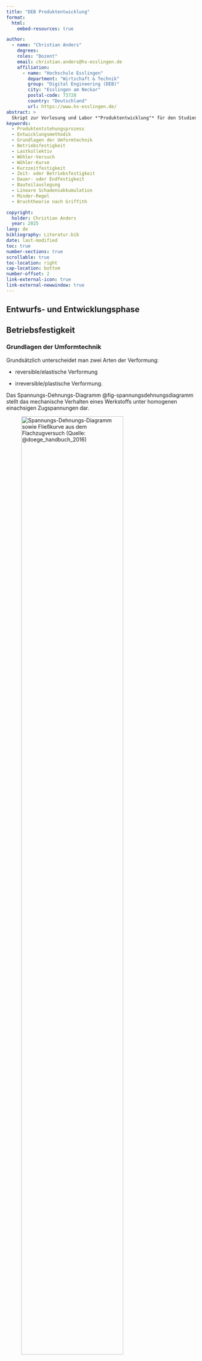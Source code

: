 ```yaml
---
title: "DEB Produktentwicklung"
format:
  html:
    embed-resources: true

author:
  - name: "Christian Anders"
    degrees: 
    roles: "Dozent"
    email: christian.anders@hs-esslingen.de
    affiliation: 
      - name: "Hochschule Esslingen"
        department: "Wirtschaft & Technik"
        group: "Digital Engineering (DEB)"
        city: "Esslingen am Neckar"
        postal-code: 73728
        country: "Deutschland"
        url: https://www.hs-esslingen.de/
abstract: > 
  Skript zur Vorlesung und Labor *"Produktentwicklung"* für den Studiengang Digital Engineering DEB
keywords:
  - Produktentstehungsprozess
  - Entwicklungsmethodik
  - Grundlagen der Umformtechnik
  - Betriebsfestigkeit
  - Lastkollektiv
  - Wöhler-Versuch
  - Wöhler-Kurve
  - Kurzzeitfestigkeit
  - Zeit- oder Betriebsfestigkeit
  - Dauer- oder Endfestigkeit
  - Bauteilauslegung
  - Lineare Schadensakkumulation
  - Minder-Regel
  - Bruchtheorie nach Griffith

copyright: 
  holder: Christian Anders
  year: 2025
lang: de
bibliography: Literatur.bib
date: last-modified
toc: true
number-sections: true
scrollable: true
toc-location: right
cap-location: bottom
number-offset: 2
link-external-icon: true
link-external-newwindow: true
---
```



<!-- -------------------------------------------------------------------------

                        Betriebsfestigkeit

-------------------------------------------------------------------------- -->

::: {.content-visible unless-meta="headlines.off"}
# Entwurfs- und Entwicklungsphase
:::

## Betriebsfestigkeit {#sec-betriebsfestigkeit}

### Grundlagen der Umformtechnik

Grundsätzlich unterscheidet man zwei Arten der Verformung:

+ reversible/elastische Verformung

+ irreversible/plastische Verformung.

Das Spannungs-Dehnungs-Diagramm @fig-spannungsdehnungsdiagramm stellt das mechanische Verhalten eines Werkstoffs unter homogenen einachsigen Zugspannungen dar.

![Spannungs-Dehnungs-Diagramm sowie Fließkurve aus dem Flachzugversuch (Quelle: @doege_handbuch_2016)](images/978-3-662-43891-6_2_Fig1_HTML.webp){width=80% #fig-spannungsdehnungsdiagramm}

Das Spannungs-Dehnungs-Diagramm ist durch die folgenden charakteristischen Bereiche und Kennwerte gekennzeichnet:

+ Die [Hookesche Gerade](https://de.wikipedia.org/wiki/Hookesches_Gesetz) gibt den Spannungsbereich an, den ein Werkstoff ertragen kann, ohne sich plastisch zu verformen. In diesem Bereich erfolgt lediglich eine elastische Dehnung des Werkstoffs.

+ Das Ende der Hookeschen Geraden wird als [Streckgrenze](https://de.wikipedia.org/wiki/Streckgrenze) $R_e$ bezeichnet. Die meisten reinen Metalle z. B. Al, Cu weisen jedoch keine ausgeprägte Streckgrenze auf, so dass hier die 0,2 % plastische Dehngrenze $R_{p0,2}$ definiert wird (die elastische Dehnung $Δε^{el}$ ergibt sich hierbei aus der Gesamtdehnung bei $R_{p0,2}$ abzüglich 0,2 % plastischer Dehnung: $Δε^{el} = ε_{Rp0,2}$ − 0,2 %.).

+ Die Beanspruchung der Bauteile darf im Bereich der Elastizitätsrechnung die Streck-/Dehngrenze, um einen Sicherheitsfaktor reduziert, nicht überschreiten.

+ Bis zum Erreichen der Zugfestigkeit $R_m$ (Höchstwert der Prüfkraft), wird die Probe über die gesamte Länge ohne Einschnürung zusätzlich plastisch verformt. Dieser Bereich erstreckt sich bis zur Gleichmaßdehnung $ε_{gl}$. Danach beginnt die Probe, sich an einer Stelle einzuschnüren.

+ Die weitere plastische Dehnung bis zum Bruch vollzieht sich dann nur noch im Bereich der Einschnürstelle. Hier wird von der Bruchdehnung A gesprochen.


Man kann verschiedene Arten der Festigkeit (Kennwerte unterschiedlicher Prüfverfahren) unterscheiden. Es wird unterschieden in:

1. **Standfestigkeit (statisch)**:

+ 1.1. Es liegt eine rein statische Beanspruchung vor: Die **Standfestigkeit** eines Werkstoffs wird im **Zugversuch** ermittelt.

+ 1.2 Zeit- und temperaturabhängiges statisches Verformungsverhalten: Die **Zeitstandfestigkeit** eines Werkstoffs wird im **Zeitstandversuch** (Kriechkurve) ermittelt.

2. **Schwingfestigkeit (dynamisch)**:

+ 2.1 [Dauerfestigkeit](https://de.wikipedia.org/wiki/Schwingfestigkeit#Dauerfestigkeit) eines Werkstoffs bei Anliegen einer sich zeitlich ändernden Beanspruchung: Die **Schwingfestigkeit** eines Werkstoffs wird im **Dauerschwingversuch** ermittelt.

Bei dem Themenkomplex der Betriebsfestigkeit handelt es sich um eine detaillierte Betrachtung der Schwingfestigkeit von Werkstoffen und Bauteilen.

<!--
a.
Zugversuch

(F ≠ konst.; v = konst.)

Die Probe wird mit konstanter Geschwindigkeit vBelastung bis zum Bruch gedehnt.

Kennwerte zur Beschreibung der Festigkeit sind:

Zugfestigkeit (Rm) und

Dehn-/Streckgrenze (Rp0,2/Re).

Dauerstandfestigkeit:
Größte ruhende Nennspannung, die eine Probe „unendlich“ lange bei konstanter Last ohne Bruch ertragen kann.

Zeitstandfestigkeit:
Nennspannung, die nach Ablauf einer bestimmten Zeit den Bruch hervorruft.

c.
Dauerschwingversuch

Die Prüfung erfolgt durch eine sich zeitlich ändernde/schwingende Beanspruchung bei:

konstanter Spannungsamplitude oder

zeitlich veränderlicher Belastung (Lastkollektive).
-->

<!--
Zur Beurteilung der Dauerfestigkeit werden Wöhler-Kurven herangezogen. Es werden die drei in @fig-woehlerdreibereiche dargestellten Beanspruchungsbereiche unterschieden:

![Beanspruchungsbereiche im Wöhler-Diagramm (Lastspielzahl N logarithmisch aufgetragen, Spannungsamplitude linear) (Quelle: @doege_handbuch_2016)](images/978-3-662-43891-6_2_Fig12_HTML.webp){width=64% #fig-woehlerdreibereiche}

+ Bereich a: Überbeanspruchung mit Schädigung des Werkstoffs,

+ Bereich b: Beanspruchung oberhalb der Dauerschwingfestigkeit ohne Werkstoffschädigung,

+ Bereich c: Beanspruchung unterhalb der Dauerschwingfestigkeit.

-->

<!--
Wechsel-/Zeitfestigkeit: Spannung, bei der ein Werkstück nach einer großen Zahl von Be- und Entlastungen bricht.

+ Dauerfestigkeit
Spannung, unterhalb der ein Werkstoff eine unendliche Zahl von Lastspielen aufnehmen kann, ohne zu brechen (bei Stahl wird bis 106 Lastspiele geprüft).

Da eine ausreichend große Anzahl von Dauerschwingversuchen bei verschiedenen Spannungsamplituden und konstanter Mittelspannung bis zum Probenversagen durchgeführt werden muss, ist eine experimentelle Bestimmung der Schwingfestigkeit/Wöhlerkurve sehr aufwändig.

Aus einfach zu ermittelnden Werkstoffkenngrößen lässt sich auf die Dauerfestigkeit schließen. Die Schwingfestigkeit eines Stahls kann dementsprechend aus seiner Zugfestigkeit und Brucheinschnürung abgeschätzt warden [Jus81].

((2.20))
Z :
Brucheinschnürung

R m :
Zugfestigkeit [MPa]

b :
Lastspielexponent

Mit b = 0,08 und Z = 0,6 ergibt sich näherungsweise für die Dauerfestigkeit

((2.21))
Im Allgemeinen gilt:

Bei gleicher Zugfestigkeit aber einer höheren Brucheinschnürung besitzt ein Werkstoff eine bessere Schwingfestigkeit.
-->

::: {.callout-tip}
## Weiterführende Sharable-Links (Springer-Verlag)
+ @doege_handbuch_2016: [Grundlagen der Umformtechnik](https://rdcu.be/dJcdT)
:::

![Eisenbahnunfall von Eschede, 1998. Nach dem Unfall führte das mit der Katastrophenanalyse beauftragte [Fraunhofer-Institut für Betriebsfestigkeit und Systemzuverlässigkeit](https://www.lbf.fraunhofer.de/) (Darmstadt) einen Belastungstest durch, der die Verschleißzeit der Radsätze abschätzte. Wie sich später im Rahmen dieser Untersuchung herausstellte, wurde bei der statischen Berechnung der Radsätze nicht genügend auf dynamisch auftretende, wiederkehrende Kräfte geachtet, so dass die Räder und die maximal zulässige Abnutzung nicht mit ausreichendem Sicherheitsaufschlag dimensioniert waren. (Quelle: [Wikipedia](https://de.wikipedia.org/wiki/Eisenbahnunfall_von_Eschede))](images/enschede1998.png){width=80% #fig-enschede1998}


::: {.callout-tip}
## Definition: *"Betriebsfestigkeit"*
Die [Betriebsfestigkeit](https://de.wikipedia.org/wiki/Schwingfestigkeit#Betriebsfestigkeit) eines Werkstoffs oder Produkts bezieht sich auf seine Fähigkeit, den wiederholten Belastungen im Betrieb standzuhalten, ohne ein Ermüdungsversagen zu erleiden. Sie hängt von verschiedenen Faktoren ab, wie dem verwendeten Werkstoff, der Bauteilgeometrie, der Oberflächenbeschaffenheit, der Betriebsumgebung und anderen Einflussgrößen. Die Betriebsfestigkeit wird oft als eine bestimmte Anzahl von Zyklen bis zum Bruch definiert, die das Bauteil bei einer bestimmten Belastung überleben sollte.
:::

Neben der [Betriebsfestigkeit](https://de.wikipedia.org/wiki/Schwingfestigkeit#Betriebsfestigkeit) stehen die Begriffe der [Dauerfestigkeit](https://de.wikipedia.org/wiki/Schwingfestigkeit#Dauerfestigkeit) oder dem synonym gebrauchten Begriff der Endfestigkeit. [Dauerfestigkeit](https://de.wikipedia.org/wiki/Schwingfestigkeit#Dauerfestigkeit) beschreibt die Fähigkeit, wiederholten (meist sehr kleinen) Belastungen **unendlich lange** standzuhalten (siehe → Wöhler-Kurve @fig-woehlerlinie). Manchen Werkstoffen (z.B. Stahl) wird Dauerfestigkeit zugestanden, anderen Werkstoffen (insbesondere das bei einer Vielzahl von Produkten eingesetzte Aluminium) gelten hingegen als **nicht dauerfest**.

<!--
::: {.callout-important}
## Aluminium ist NICHT Dauerfest!
Aluminium verfügt **NICHT** über die Eigenschaft der Dauerfestigkeit! 
:::
-->

Die Begriff der Betriebsfestigkeit ist unmittelbar mit dem Begriff des Lastkollektivs und der Wöhler-Kurve verbunden. Lastkollektiv und Wöhler-Kurven spielen dabei die wesentliche Rolle bei der Bewertung der Lebensdauer von Bauteilen unter zyklischer Belastung.

<!-- -------------------------------------------------------------------------

                       LASTKOLLEKTIV

-------------------------------------------------------------------------- -->

#### Lastkollektiv {#sec-lastkollektiv}

::: {.callout-tip}
## Definition: *"Lastkollektiv"*
Ein Lastkollektiv beschreibt die charakteristischen Belastungen denen ein Bauteil während seines Betriebs ausgesetzt ist. 
:::


![[Dale Creek Bridge](https://de.wikipedia.org/wiki/Dale_Creek_Crossing), Wyoming, 1885 (Quelle: [Smithonian American Art Musemum](https://americanart.si.edu/)). Bei jeder Überfahrt eines Zugs über die Brücke wirken mehrere Lastwechsel verschiedener Amplituden auf die die Brücke tragenden Stahlträger.](images/DaleCreekBridge1885.jpg){width=64% #fig-dalecreek}

Das Lastkollektiv umfasst Informationen über die Belastungsamplitude, die Anzahl der Belastungszyklen, die Dauer der einzelnen Belastungsphasen und andere relevante Informationen. Das Lastkollektiv kann durch Messungen, Simulationen oder statistische Analysen ermittelt werden und dient als Grundlage für die Lebensdauerbewertung des Bauteils.

::: {.callout-important}
## Lastkollektiv ist wichtiger Bestandteil des Lastenhefts!
Das Lastkollektiv ist entscheidend für die Auslegung aller Produkte, die zyklischen mechanischen Belastungen ausgesetzt sind. Die Auslegung des Produkts bestimmt wiederum in hohem Maße wichtige Eigenschaften des Produkts mit, z.B. die zu verwendenden Werkstoffe, das Gewicht des Produkts und letztlich die Produktkosten. Das Lastkollektiv ist daher eine überaus wichtiger Bestandteil des → Lastenhefts @sec-lastenheft.
:::


Die Wöhler-Kurve, auch bekannt als Ermüdungsfestigkeitskurve oder S-N-Kurve, stellt die Beziehung zwischen der Belastungsamplitude (S) und der Anzahl der Zyklen bis zum Bruch (N) dar. Sie wird durch eine große Zahl von Ermüdungsversuche ermittelt, bei denen Proben unter verschiedenen Belastungsamplituden bis zum Versagen getestet werden. Die Wöhler-Kurve zeigt, bei welcher Belastungsamplitude das Bauteil eine bestimmte Anzahl von Zyklen bis zum Bruch erreicht. 


#### Wöhlerversuch {#sec-woehlerversuch}

::: {.callout-tip}
## Definition: *"Wöhlerversuch"*
Der [Wöhlerversuch]((https://de.wikipedia.org/wiki/W%C3%B6hlerversuch)) bzw. Dauerschwingversuch ist ein Versuch zur Bestimmung der Schwingfestigkeit eines Werkstoffs oder eines Bauteils.
:::

Mit den Wöhlerversuchen wird die **Zeit- oder Betriebsfestigkeit** und die **Dauer- oder Endfestigkeit** von Werkstoffen oder Bauteilen ermittelt. Hierfür werden mehrere Versuchskörper zyklisch, meist unter einer sinusförmigen Beanspruchungs-Zeit-Funktion, belastet. Jeder Wöhlerversuch läuft, bis ein definiertes Versagen der Probe (Bruch, Anriss) eintritt oder eine festgelegte Anzahl Schwingungen (auch Grenzschwingspielzahl) überstanden wird. 

Wöhlerversuche weisen eine sehr große Streuung auf (siehe → [Weibullverteilung](https://de.wikipedia.org/wiki/Weibull-Verteilung)). Diese Streuung kommt nur geringfügig aus Unzulänglichkeiten der Versuche, sondern aus in der Praxis stark streuenden Werkstoffeigenschaften der Bauteile.

![Versuchsaufbau für Wöhlerversuche an Zugstäben (Quelle: [Adobe Stock](https://stock.adobe.com/)).](images/AdobeStock_171678254.jpeg){width=64% #fig-wöhlerversuch}

<!-- -------------------------------------------------------------------------

                       Wöhler-Kurve

-------------------------------------------------------------------------- -->

#### Wöhler-Kurve {#sec-woehlerkurve}

![August Wöhler (* 22. Juni 1819 in Soltau; † 21. März 1914 in Hannover).](images/Augsut_Woehler.jpg){width=25% #fig-augustwoehler}

Das Wöhlerdiagramm geht auf den deutschen Eisenbahningenieur [August Wöhler](https://de.wikipedia.org/wiki/August_W%C3%B6hler) zurück, der im 19. Jahrhundert aufgrund sich häufender Eisenbahnunfälle das Materialverhalten unter Dauerschwingbelastung untersuchte und dabei Pionierarbeit geleistet hat. Auslöser war der [Eisenbahnunfall von Timelkam](https://de.wikipedia.org/wiki/Eisenbahnunfall_von_Timelkam) zwischen Linz und Salzburg, verursacht durch den Bruch eines Radreifens.

Wöhler führte umfangreiche Experimente durch, bei denen er Metallproben unterschiedlichen Belastungszyklen aussetzte und die Anzahl der Zyklen bis zum Bruch der Proben aufzeichnete.

Basierend auf seinen Untersuchungen konnte Wöhler feststellen, dass die Lebensdauer von Materialien nicht nur von der maximalen Beanspruchung abhängt, sondern auch von der Schwankungsbreite der Belastung (→ Schwingungsamplitude) und anderen Faktoren wie der Oberflächenbeschaffenheit des Materials und der Temperatur. Die grafische Darstellung des Zusammenhangs von Spannungsamplitude und ertragbarer Anzahl der Schwingspiele wird als Wöhler-Kurve bezeichnet:

::: {.callout-tip}
## Definition: *"Wöhlerkurve"*
Die [Wöhler-Kurve](https://de.wikipedia.org/wiki/W%C3%B6hlerversuch#W%C3%B6hlerkurve) ist eine grafische Darstellung, die den Zusammenhang zwischen der Spannungsamplitude und der Anzahl der Lastwechsel bis zum Bruch eines Werkstoffs oder Produkts beschreibt.
:::

Die Wöhler-Kurven repräsentieren die statistische Verteilung der Lebensdauer des Werkstoffs unter zyklischer Belastung. Sie geben an, wie viele Zyklen der Werkstoff bei einer bestimmten Belastung aushalten kann, bevor ein Ermüdungsversagen auftritt.

Die Wöhler-Kurve dient dazu, die Lebensdauer eines Bauteils unter zyklischer Belastung abzuschätzen. Durch Vergleich des Lastkollektivs mit der Wöhler-Kurve kann die Beanspruchung des Bauteils bestimmt werden. Wenn die Beanspruchung des Bauteils innerhalb des zulässigen Bereichs liegt (unterhalb der Wöhler-Kurve), wird erwartet, dass das Bauteil eine ausreichende Lebensdauer hat. Wenn die Beanspruchung jedoch über der Wöhler-Kurve liegt, deutet dies auf eine potenzielle Ermüdungsproblematik hin und es müssen Maßnahmen ergriffen werden, um das Bauteil zu verstärken oder das Lastkollektiv anzupassen.


Wöhler-Kurven werden zumeist als doppellogarithmische Diagramme dargestellt, in denen die Anzahl der Belastungszyklen bis zum Bruch auf der vertikalen Achse und die Beanspruchung (z. B. Spannung, Dehnung oder Last) auf der horizontalen Achse aufgetragen werden. Die Kurven repräsentieren die empirisch ermittelten Grenzwerte, unterhalb derer ein Werkstoff eine nahezu unbegrenzte Lebensdauer aufweist^[Bei kubisch raumzentrierten Werkstoffen wie z.B. Stahl geht die Wöhlerkurve mit abnehmender Spannungsamplitude häufig in eine horizontale Linie über, d. h., es existiert eine zuordenbare Dauerfestigkeit. Bei kubisch flächenzentrierten Metallen wie z.B. Aluminum fällt die Wöhlerkurve in der Regel kontinuierlich ab, sodass diesen Werkstoffe meist nur eine Zeitfestigkeit zugeordnet werden kann]. Über diesen Grenzwerten wird der Werkstoff jedoch versagen, selbst bei scheinbar niedrigen Belastungen.

Unterschieden werden die Bereiche der **Kurzzeitfestigkeit**, der **Zeit-** oder auch **Betriebsfestigkeit**^[Die Begriffe *"Zeitfestigkeit"* und *"Betriebsfestigkeit"* werden als Synonyme verwendet.] und der **Dauer-** oder auch **Endfestigkeit**^[Die Begriffe *"Dauerfestigkeit"* und *"Endfestigkeit"* werden als Synonyme verwendet.]. 

Der Bereich der Betriebsfestigkeit (engl. *"high cycle fatigue"*, HCF) ist der Bereich der Wöhler-Kurve, in dem die Wöhler-Kurve bei doppellogarithmischer Darstellung nahezu gerade verläuft (→ Wöhler-Linie). Dieser Bereich der Betriebsfestigkeit ist materialabhängig und liegt zumeist zwischen $10^{4}$ und $2 \cdot 10^{6}$ Schwingspielen.

<!-- ABBILDUNG: Wöhler-Linie 
![Wöhler-Linie. K ist der Bereich der Kurzzeitfestigkeit, Z ist der Bereich der Zeitfestigkeit, D ist der Bereich der Dauerfestigkeit.](images/Woehlerlinie.png){width=60% #fig-woehlerlinie}
-->

![Wöhler-Kurve](images/Woehlerdiagramm.jpg){width=80% #fig-woehlerlinie}

<!-- Mit Quellenangabe:
![Wöhlerlinie (Quelle: [EnArgus](https://www.enargus.de/pub/bscw.cgi/d14290-2/*/*/W%c3%b6hlerlinie?op=Wiki.getwiki&search=zugversuch&scope=all))](images/W%C3%B6hlerlinie-W%C3%B6hlerlinie.jpg){width=80% #fig-woehlerlinie}
-->

Wöhler-Kurven sind von großer Bedeutung bei der Konstruktion und dem Design von Bauteilen, die zyklischen Belastungen ausgesetzt sind, wie zum Beispiel in der Luftfahrt- und Automobilindustrie. Sie beschreiben die Beanspruchungsgrenzen von Werkstoffen und sind von hoher Bedeutung um sicherzustellen, dass die Konstruktionen eine ausreichende Lebensdauer haben, um Ermüdungsversagen auszuschließen. 

Durch die Anwendung von Wöhler-Kurven im Produktentstehungsprozess bei der Auslegung der Bauteile kann deren optimale Dimensionierung erreicht werden, um ein Ermüdungsversagen während des Betriebs auszuschließen und eine zuverlässige Lebensdauer des Produkts zu gewährleisten^[Randbedingung hierfür ist der bestimmungsgemäße Gebrauch des jeweiligen Produkts, z.B. kein Überladen der heimischen Waschmaschine oder überwiegendes Fahren auf unbefestigten Straßen mit dem für asphaltierte Straßen ausgelegten PKW.].

::: {.callout-tip}
## Definition: *"Bestimmungsgemäßer Gebrauch"*
Bestimmungsgemäßer Gebrauch ist die Verwendung eines Produktes entsprechend seiner vorgesehenen Funktion und gemäß den Anweisungen des Herstellers, einschließlich der Einhaltung aller relevanten Sicherheits- und Betriebsanweisungen.
:::

![Smartphone-Klapptest. Simuliert werden 30000 Faltvorgänge mittels Industrieroboter (Quelle: [Stiftung Warentest](https://www.test.de/)).](images/5901048_smartphones-klapptest-t2208.jpg){width=64% #fig-klapptest}


### Bauteilauslegung

Die Auslegung eines Bauteils auf eine definierte Lebensdauer erfolgt dabei in vier Schritten:

1. **Festlegung der Betriebsdauer** inkl. der geforderten Ausfallwahrscheinlichkeiten.
2. **Definition oder Ermittlung der Lasten**, die über die Lebensdauer auf das Bauteil wirken.

::: {.callout-tip}
## Ermittlung der Lasten mittels Finite-Elemente-Simulation nutzen!
Mittels Finite-Elemente-Simulation kann die Schwingungsamplitude ortsaufgelöst ermittelt werden. Dies ermöglicht eine hochdetaillierte Bauteilauslegung auch für Bauteile, die zyklischen Belastungen ausgesetzt sind!
:::

3. **Abschätzung der Belastbarkeit des Bauteils** (Bauteil-Wöhlerlinie).
4. **Berechnung der Lebensdauer des Bauteils** ([Schadensakkumulation](https://de.wikipedia.org/wiki/Lineare_Schadensakkumulation) nach der Miner-Regel).

<!--
#### Festlegung der Betriebsdauer

Eine Auslegung auf eine definierte Ausfallwahrscheinlichkeit von z.B. 10 % und auf eine festgelegte Betriebsdauer von z.B. 20 Jahre führt zwangsläufig dazu, dass noch 90 % der Bauteile intakt sind. Diese Bauteile haben eine Restlebensdauer. Für die Gesamtheit der Bauteile kann dann für eine höhere Betriebsdauer die Ausfallwahrscheinlichkeit berechnet werden. Mit zunehmender Betriebsdauer steigt dabei die Ausfallwahrscheinlichkeit. In der Betriebsfestigkeit wird die Ausfallwahrscheinlichkeit über die logarithmische Normalverteilung beschrieben. Erfahrungswerte für die Streuungen finden sich z.B. in @haibach_betriebsfestigkeit_2006


#### Ermittlung der Lasten

Sind die Betriebslasten kleiner als in der Auslegung angenommen, wird am Ende der Betriebsdauer die Ausfallwahrscheinlichkeit deutlich geringer sein, als angenommen. In diesem Fall kann von einer „echten“ Restlebensdauer gesprochen werden.

Bei der Annahme von Lasten handelt es sich um den in der Praxis zumeist mit Abstand unsichersten Einflussfaktor bei der Auslegung von Bauteilen. Die Annahmen zu den Lasten können um Faktoren streuen. 

Für eine Restlebensdauerberechnung ist es deshalb essentiell die genauen, während der Lebensdauer aufgetretenen Lasten zu kennen. Sind diese aus z.B. Messungen bekannt, kann daraus ein Amplitudenkollektiv mittels Rainflow-Zählung abgeleitet werden.

Schwingbrüche resultieren aus Spannungsamplituden. Deshalb sind für den schwingbruchkritischen Bereich die lokal auftretenden Spannungen zu ermitteln (über Messungen oder Rechnungen) und mittels Rainflow-Zählung in ein Spannungs-Amplitudenkollektiv umzurechnen. Siehe folgende Abbildung:

![Rainflow-Zählung](images/Rainflow-Zaehlung_zum_Lastkollektiv.png)


#### Abschätzung der Belastbarkeit des Bauteils (Bauteil-Wöhlerlinie)

Die Belastbarkeit des Bauteils wir durch die Bauteil-Wöhlerlinie beschrieben. Unter der Wöhlerlinie wird hierbei die lokale Werkstofffestigkeit verstanden. Lokal bedeutet dabei, dass die Wöhlerlinie neben dem Werkstoff wesentlich von der Geometrie, der Oberflächenbeschaffenheit, dem Fertigungsverfahren und den Umgebungsbedingungen abhängt, weshalb von einer Bauteilwöhlerlinie gesprochen wird. Diese kann entweder experimentell am realen Bauteil ermittelt, oder rechnerisch abgeschätzt werden.

Für das vorliegende Beispiel wird die Bauteilwöhlerlinie rechnerisch abgeschätzt. Wichtig ist dabei, dass hier Abnahmen der Festigkeit durch z.B. Korrosion nicht berücksichtigt werden können. Ist dies relevant, muss ein experimenteller Nachweis erfolgen.

Bei einem rechnerischen Nachweis sollte auf eine Richtlinie oder Norm zurückgegriffen werden. Dies können z.B. die FKM-Richtlinie* sein. Da diese relativ komplex sind, wird eine Alternative vorgestellt.

Im Buch Leitfaden für eine Betriebsfestigkeitsrechnung: Empfehlungen zu Lebensdauerabschätzung von Maschinenbauteilen*
wird ein Vorgehen für die rechnerische Abschätzung der Bauteilwöhlerlinie beschrieben, das in seinem Ablauf einem Kochrezept ähnelt. 
Nach diesem Vorgehen wird ausgehend von der Wöhlerlinie des Werkstoffes über mehrere Zwischenschritte die Bauteilwöhlerlinie berechnet. In diesen Zwischenschritten werden die Einflüsse
der Geometrie (über den Spannungsgradienten und die Bauteilgröße),
der Belastung (über die Belastungsart und Mittelspannung),
der Oberfläche (über die Rauheit) und
des Fertigungsverfahrens (über den Einfluss des Schmiedens)
berücksichtigt. Als Ergebnis erhält man die Wöhlerlinie (Dauerfeste Amplitude, Knickpunktzyklenzahl und Neigung) für eine Ausfallwahrscheinlichkeit von 50 %. Vergleiche auch nachfolgende Abbildung.

![Bauteil-Wöhlerlinie](images/Bauteil_Woehlerkurve_aus_Werkstoffdaten_berechnen.png)
-->

#### Berechnung der Lebensdauer des Bauteils

Um die Lebensdauer von Bauteilen unter variablen Lasten abzuschätzen und entsprechende Konstruktionsentscheidungen zu treffen kann als einfache Näherung die Miner-Regel verwendet werden. 

Die Miner-Regel besagt, dass die Lebensdauer eines Bauteils durch die Summe der Anteile, die jede Laststufe an der Ermüdungsbeanspruchung hat, bestimmt wird ("[linear Schadensakkumulation](https://de.wikipedia.org/wiki/Lineare_Schadensakkumulation)"). Überschreitet die Gesamtschädigung $D$ den Wert 1, so ist mit einem Bruch bzw. Anriss im Bauteil unter dem betrachteten Lastkollektiv zu rechnen.

::: {.callout-tip}
## Miner-Regel
Die Miner-Regel ist nur eine vereinfachte Näherung zur Abschätzung der Betriebsfestigkeit von Bauteilen und kann die tatsächliche Lebensdauer nicht exakt vorhersagen. Sie stellt jedoch eine in der Praxis hinreichend gute Näherung dar und wird daher häufig verwendet.
:::

Zur Berechnung der Gesamtschädigung $D$ wird das Lastkollektiv in $a$ Rechteckkollektive mit konstanter Amplitude $S_{a}$ und einer Teilschwingspielzahl $n_{i}$ unterteilt. Bei der linearen Schadensakkumulation wird für jedes Teilkollektiv eine Teilschädigung berechnet. Hierzu wird die Teilschwingspielzahl durch die maximal ertragbare Schwingspielzahl $N_{i}$ bei $S_{a}$ einer Wöhlerlinie geteilt. Die Teilschädigungen aller Teilkollektive werden aufsummiert und ergeben die Gesamtschädigung $D$ des Bauteils:

$$
D=\sum_{i=1}^{a} {\frac {n_{i}}{N_{i}}}
$$


In die Betrachtung der Betriebsfestigkeit fließen in der Praxis noch eine Vielzahl weiterer Faktoren mit ein (siehe → Materialermüdung @sec-materialermuedung).

::: {.callout-important}
## Versagen eines Produkts nach Erreichen des Lastkollektivs ist zulässig!
Ein betriebsfest ausgelegtes Produkt ist immer nur auf ein zuvor definiertes Lastkollektiv ausgelegt und **darf nach dem Überschreiten der im Lastkollektiv beschriebenen Belastung versagen**. Das Versagen des Produkts nach dem Erreichen des Lastkollektivs ist eine mit der Definition des Lastkollektivs im Lastenheft festgelegte Produkteingenschaft.
:::

::: {.callout-important}
## Entwicklungsziel: Versagen durch Verformung!
Sicherheitsrelevante Bauteil sind so auszulegen, dass ein Versagen durch (langsame) Verformung und nicht durch (spontanen) Bruch erfolgt, um eine verbleibende Restsicherheit im Versagensfall zu gewährleisten und ein Risiko schwerer Unfälle zu verringern!
:::

<!--
Bauteile, die nicht dauerfest, sondern betriebsfest sind, benötigen weniger Material und haben daher eine geringere Masse. Ein leichteres Fahrzeug hat beispielsweise einen geringeren Treibstoffverbrauch, eine leichtere Struktur erlaubt eine höhere Nutzlast. Gelegentlich dient die betriebsfeste Auslegung auch der Erfüllung der Funktion: Dauerfeste Flugzeuge würden nicht fliegen können, weil sie zu schwer wären.
-->


<!--
Über den Vergleich der Lasten (Lastkollektiv) und der Belastbarkeiten (Bauteil-Wöhlerlinie) kann die Lebensdauer des Bauteils berechnet werden. Dazu wird für jedes Niveau der Spannungsamplituden die Anzahl der auftretenden Schwingspiele ni aus dem Lastkollektiv bestimmt und die Anzahl der ertragbaren Schwingspiele Ni aus der Bauteilwöhlerlinie berechnet. Der Quotient aus auftretender zu ertragbarer Schwingspielzahl ist die Teil-Schädigung ($di = ni/Ni) für eine Spannungsamplitude. Es wird dabei die Annahme getroffen, dass Spannungsamplituden unterhalb der Dauerfestigkeit zu keiner Schädigung des Bauteils führen. Die Summe aller Teilschädigungen ergibt die Schadenssumme des Amplitudenkollektives DKoll . Erreicht die Schadenssumme einen Grenzwert, z.B. DGrenz = 1, ist das Lebensdauerende erreicht. Ist die Schadenssumme des Amplitudenkollektives DKoll < 1 bedeutet dies, dass das Kollektiv i-mal wiederholt werden kann, bis die Schadenssumme Dgrenz erreicht wird (Dgrenz = 1 = i * DKoll).

Dabei ist zu beachten, dass nur ganzzahlige Wiederholungen i des Kollektives erlaubt sind, bis die Grenzschadenssumme erreicht ist. Die nachstehende Abbildung zeigt das Vorgehen.

![Schadensakkumulation nach der Miner-Regel](images/Lineare_Schadensakkumulation_Miner_Regel.png){width=100% #fig-minerregel}
-->

### Bruchtheorie {#sec-bruchtheorie}

![[Alan Arnold Griffith](https://de.wikipedia.org/wiki/Alan_Arnold_Griffith) (* 13. Juni 1893 in London; † 13. Oktober 1963) (Quelle: [National Portrait Gallery, London](https://www.npg.org.uk/collections/search/portrait/mw188958/Alan-Arnold-Griffith))](images/Alan-Arnold-Griffith.png){width=25% #fig-aagriffith}


Die Bruchmechanik-Theorie von [Alan Arnold Griffith](https://de.wikipedia.org/wiki/Alan_Arnold_Griffith) (* 13. Juni 1893 in London; † 13. Oktober 1963) ist ein grundlegendes Konzept in der Werkstoffwissenschaft und Ingenieurwissenschaften, das sich mit dem Verhalten von Materialien unter Rissbildung und -ausbreitung befasst. Griffith gilt als Begründer der Bruchtheorie. Griffith entwickelte diese Theorie in den 1920er Jahren, und sie bildet bis heute die Grundlage für das Verständnis von Rissausbreitung in Materialien, insbesondere in spröden Werkstoffen wie Glas, Keramik und Metallen bei niedrigen Temperaturen.

Die wichtigsten Erkenntnisse der Bruchtheorie von Griffith sind:

1. **Rissinitiierung und Rissausbreitung**: Griffith zeigte, dass Rissinitiierung und Rissausbreitung in Materialien aufgrund von Spannungskonzentrationen auftreten, die an **Defekten wie Einschlüssen oder Kerben** auftreten. Die Spannungskonzentrationen führen zu lokalen Spannungsspitzen, die ausreichend hoch sind, um das Material an dieser Stelle zu überwinden und einen Riss zu initiieren.

::: {.callout-tip}
## Mechanische und metallurgische Kerben vermeiden!
+ Mechanische Kerbe: Deswegen keine Ecken, sondern stets Radien bei Bauteilen verwenden! Aber auch Schäden an den Oberflächen (z.B. Kratzer) können Ausgangspunkte für Rissbildung sein (siehe → @fig-woehlerdiagrammenormiert).
+ Metallurgische Kerbe: Verunreinigungen im Gefüge können Ausgangspunkt für Rissbildung sein. Metallurgische Kerben können aber durch die Effekte der verschiedenen Fertigungsverfahren entstehen, z.B. beim Schweißen.
:::

![Normierte Wöhlerdiagramme (Quelle: @schlottmann_auslegung_2016)](images/33630_3_De_3_Fig45_HTML.webp){width=64% #fig-woehlerdiagrammenormiert}

2. **Spannungsintensitätsfaktor**: Griffith führte den Begriff des Spannungsintensitätsfaktors (auch K-Faktor genannt) ein. Dieser Faktor beschreibt die Intensität der Spannungsspitzen an der Rissfront und ist ein Maß für die Wahrscheinlichkeit der Rissausbreitung. Ein hoher Spannungsintensitätsfaktor führt zu einer schnelleren Rissausbreitung.

3. **Energieansatz**: Ein wichtiger Aspekt der Griffith-Theorie ist der Energieansatz. Griffith argumentierte, dass die Rissausbreitung durch die Freisetzung von elastischer Energie an der Rissfront angetrieben wird. Diese gespeicherte elastische Energie wird als Rissenergie bezeichnet und steht in Beziehung zur Rissausbreitungsgeschwindigkeit.

4. **Kritische Risslänge**: Griffith stellte fest, dass es eine kritische Risslänge gibt, bei der die freigesetzte Rissenergie ausreicht, um die notwendige Energie zur Schaffung neuer Rissflächen zu liefern. Wenn der Riss kleiner als diese kritische Länge ist, wird er nicht weiter ausbrechen. Dies legt die Grundlage für die Rissstabilität und das Verhalten von Rissen in spröden Materialien fest.

Die Erkenntnisse aus der Griffith-Theorie haben weitreichende Anwendungen in der Werkstoffwissenschaft und Ingenieurwissenschaft, insbesondere in Bezug auf das Design von Bauteilen, die Lebensdauerbewertung von Materialien und die Vorhersage von Rissausbreitung in verschiedenen Umgebungen.

Griffiths Bruchmechanik-Theorie war ein bahnbrechender Beitrag zur Materialwissenschaft und hat die Grundlage für die moderne Rissmechanik gelegt, die in zahlreichen technischen Anwendungen Anwendung findet.

![[REM](https://de.wikipedia.org/wiki/Rasterelektronenmikroskop)-Aufnahme des Bruchbilds bei einem [Verformungsbruch](https://de.wikipedia.org/wiki/Verformungsbruch).](images/Bruchbild.jpg){width=40% #fig-bruchbildrem}

![Bruchbild bei einem Ermüdungsbruch (Quelle: [IWT AG](https://iwt-ag.de/)).](images/Gewaltbruch.jpg){width=64% #fig-bruchbildermuedungsbruch}

Zur Erkennung von Rissen, die auf ein bevorstehendes Versagen von Bauteilen hinweisen, stehen verschiedene zerstörungsfreie Prüfverfahren zur Rissprüfung zur Verfügung (z.B. Rissprüfung mit Ultraschall). 

::: {.callout-warning}
## Aus dem Fehlen von Rissen kann NICHT auf das Fehlen von Vorschädigung geschlossen werden!
Die zerstörungsfreien Prüfverfahren können lediglich das Vorhandensein von Rissen detektieren. Über die bereits vor dem Auftreten eines Risses erfolgte Vorschädigung des Bauteils können diese Verfahren keine Auskunft geben.
:::

![Riss in der Schweißnaht eines Bauteils, sichtbar gemacht mittels Magnetpulverprüfung (Quelle: [Adobe Stock](https://stock.adobe.com/)).](images/AdobeStock_493269423.jpeg){width=64% #fig-bruchschweissnahtmagnetpulver}


**Weiterführende Links** (Wikipedia):

+ [Wöhlerversuch](https://de.wikipedia.org/wiki/W%C3%B6hlerversuch)
+ [Verformungsbruch](https://de.wikipedia.org/wiki/Verformungsbruch)
+ [Ermüdungsbruch](https://de.wikipedia.org/wiki/Schwingbruch)
+ [Schwingfestigkeit](https://de.wikipedia.org/wiki/Schwingfestigkeit)
+ [Lastkollektiv](https://de.wikipedia.org/wiki/Lastkollektiv)
+ [Lineare Schadensakkumulation](https://de.wikipedia.org/wiki/Lineare_Schadensakkumulation)


::: {.callout-tip}
## Weiterführende Sharable-Links (Springer-Verlag)
+ @haibach_betriebsfestigkeit_2006: [Einführung und Übersicht](https://rdcu.be/dHdpo)
+ @naunheimer_betriebsfestigkeit_2019: [Betriebsfestigkeit und Lebensdauer](https://rdcu.be/dF8Tk)
+ @sander_sicherheit_2018: [Konzepte zur festigkeitsgerechten und bruchsicheren Gestaltung](https://rdcu.be/dINKO)
+ @schlottmann_auslegung_2016: [Schädigung und Versagen technischer Gebilde](https://rdcu.be/dI6LW)
:::

<!-- -------------------------------------------------------------------------

                       Literaturempfehlung

-------------------------------------------------------------------------- -->

<!--
#### Literaturempfehlung

![@haibach_betriebsfestigkeit_2006: [Betriebsfestigkeit](https://link.springer.com/book/10.1007/3-540-29364-7)](images/Haibach_Betriebsfestigkeit.webp){width=40%}

![@sander_sicherheit_2018: [Sicherheit und Betriebsfestigkeit von Maschinen und Anlagen](https://link.springer.com/book/10.1007/978-3-662-54443-3)](images/Sander_Betriebsfestigkeit.webp){width=40%}

![@schlottmann_auslegung_2016: [Auslegung von Konstruktionselementen](https://link.springer.com/book/10.1007/978-3-662-48807-2)](images/Schlottmann_Auslegung_von_Konstruktionselemeneten_978-3-662-48807-2.webp){width=40%}

![@bertsche_zuverlassigkeit_2004: [Zuverlässigkeit im Fahrzeug- und Maschinenbau](https://link.springer.com/book/10.1007/3-540-34996-0)](images/Bertsche_Zuverl%C3%A4ssigkeit_978-3-540-34996-9.webp){width=40%}

![@schmitt-thomas_integrierte_2015: [Integrierte Schadenanalyse](https://link.springer.com/book/10.1007/978-3-662-46134-1)](images/Schmitt-Thomas_Schadensanalyse_978-3-662-46134-1.webp){width=40%}

-->

<!-- -------------------------------------------------------------------------

                       Bild: Work in progress

-------------------------------------------------------------------------- -->
<!--
![Work in progress](images/WorkInProgress.jpeg){width=60% #fig-workinprogress}






---


Die Wöhlerlinie ist eine Kennlinie aus der Werkstofftechnik, die das Verhalten von Materialien unter dynamischer Belastung beschreibt.

Die dynamische Belastung bezeichnet eine Veränderung der einwirkenden mechanischen Kraft und deren Richtung mit der Zeit. Es handelt sich somit um mechanische Schwingungen, wobei die Frequenz, d. h. die Häufigkeit, der Beanspruchungsänderung als mechanischer Lastwechsel bezeichnet wird. Im Unterschied dazu bleiben die Kraft und die Wirkrichtung bei der statischen Belastung konstant. Materialkennwerte für eine statische Belastung werden beispielsweise im Zugversuch ermittelt.

Nahezu alle Komponenten von Maschinen und Anlagen unterliegen im Betrieb einer dynamischen Belastung. Dabei ist die mechanische Spannungsamplitude, d. h. der Maximalwert, der dynamischen Belastung niedriger als die Zugfestigkeit der Werkstoffe. Im Regelfall sind die Spannungsamplituden sogar geringer als die Fließgrenzen der Werkstoffe. Obwohl die Spannungsamplituden der dynamischen Belastung meist geringer sind als die mechanischen Festigkeiten, kann es trotzdem zum Bruch und somit zum Versagen von Bauteilen kommen. Grund hierfür sind Veränderungen im Werkstoff, welche als Materialermüdung bezeichnet werden. Bei dynamischen Belastungen können diese Werkstoffschädigungen bei metallischen Werkstoffen bereits bei niedrigen Temperaturen stattfinden, d. h. die homologe Temperatur ist deutlich niedriger als 0,4. Somit spielt beim Einsatz auch das Kriechen der Werkstoffe praktisch keine Rolle.

Zur Ermittlung des Werkstoffverhaltens unter dynamischer Belastung wird der sogenannte Wöhlerversuch, auch Dauerschwingversuch bezeichnet, durchgeführt. Dabei werden eine Vielzahl von identischen Proben mit unterschiedlichen dynamischen Schwingungen belastet und die jeweilige Anzahl der Lastwechsel bis zum Bruch ermittelt. Die Spannungsamplituden der jeweiligen Versuche werden bei den Versuchen stetig verringert. Proben die mit einer hohen Spannungsamplitude belastet werden versagen hierbei recht schnell, wohingegen geringere Spannungsamplituden zu einer höheren Anzahl von Lastwechseln und somit zu größeren Lebensdauern führen. Werden die Spannungsamplituden über die zugehörige Anzahl der Lastwechsel, auch Lastwechselzahl genannt, in einem Diagramm aufgetragen, so ergibt dies die Wöhlerlinie. Die Darstellung kann hierbei in linearer, halblogarithmischer oder doppeltlogarithmischer Form erfolgen. In der folgenden Abbildung ist eine Wöhlerlinie für einen unlegierten Stahl in einem halblogarithmischen Koordinatensystem schematisch dargestellt.

Wöhlerlinie
Abb. 1: Schematische Darstellung einer Wöhlerlinie eines unlegierten Stahls
Anhand der Wöhlerlinie werden charakteristische Festigkeiten für dynamisch beanspruchte Werkstoffe definiert. Es handelt sich hierbei um die die Kurzzeitfestigkeit, die Zeitfestigkeit und die Dauerfestigkeit.

Die Dauerfestigkeit, auch Schwingfestigkeit genannt, bezeichnet jene maximale Spannungsamplitude unterhalb der ein Werkstoff eine unendlich hohe Anzahl von Lastwechsel erduldet. Die Bestimmung einer unendlich hohen Lastwechselzahl ist allerdings praktisch nicht möglich. Daher werden Werkstoffe, die etwa 106 bis 107 Lastwechsel überleben als dauerfest bezeichnet. Der exakte Wert dieser sogenannten Grenzlastspielzahl ist abhängig vom Werkstoff.

Die Zeitfestigkeit bezeichnet den Bereich von etwa 103 oder 104 Lastwechseln bis hin zur Dauerfestigkeit. In der halblogarithmischen oder doppeltlogarithmischen Wöhlerlinie ist der Bereich durch eine nahezu schräg verlaufende Gerade gekennzeichnet.

Die Kurzzeitfestigkeit ist jene Spannungsamplitude, die ein Werkstoff maximal nur bis etwa 103 oder 104 Lastwechsel überlebt. Dabei ist der Übergang von der Kurzzeitfestigkeit in den Zeitfestigkeitsbereich nicht immer eindeutig bestimmbar.

Bei vielen Werkstoffen zeigt die Wöhlerlinie keine horizontal verlaufende Dauerfestigkeitslinie, wie in der oberen Abbildung dargestellt. Dazu zählen beispielsweise Aluminium, Kupfer oder Legierungen wie Messing. Diese Werkstoffe können auch bei niedrigen Spannungsamplituden und sehr hohen Lastwechselzahlen, d. h. größer 107, versagen. Trotzdem wird bei diesen Werkstoffen eine Dauerfestigkeit angegeben sobald sie im Wöhlerversuch etwa 106 bzw. 107 Lastwechsel überleben.

Neben der Werkstoffzusammensetzung können auch Umgebungsbedingungen die Dauerfestigkeit von Werkstoffen reduzieren. Ein Beispiel hierfür wäre die Schwingungsrisskorrosion. Dabei kann durch die Anwesenheit eines korrosionsfördernden Mediums die Lebensdauer von Bauteilen deutlich verringert werden, was sich in einer Verschiebung der Wöhlerlinie zu geringeren Werten äußert. Aus diesem Grund müssen bei der Planung von Bauteilen und Anlagen alle Betriebsbedingungen berücksichtigt werden, um Schäden zu vermeiden.

Quelle: [EnArgus](https://www.enargus.de/pub/bscw.cgi/d14290-2/*/*/W%C3%B6hlerlinie?op=Wiki.getwiki)



Zusammenfassend lässt sich sagen, dass das Lastkollektiv die Belastungen beschreibt, denen ein Bauteil ausgesetzt ist, die Betriebsfestigkeit die Fähigkeit des Bauteils ist, diesen Belastungen standzuhalten, und die Wöhler-Kurve die Grundlage bietet, um die Lebensdauer des Bauteils unter Berücksichtigung des Lastkollektivs abzuschätzen.



Ein Beispiel für einen vergleichsweise klar definierten maximalen Lastfall gibt es in Luft- und Raumfahrt mit „Max-Q“: In der Luft- und Raumfahrttechnik bezeichnet „Max Q“ den Punkt (im räumlichen und zeitlichen Sinn), an dem die aerodynamische Belastung auf ein Flugobjekt, das sich in Bereichen mit stark veränderlicher Luftdichte bewegt, ihr Maximum erreicht. Max Q ist einer der kritischen Zeitpunkte während eines Raketenstarts. Der Zeitpunkt von Max Q und die bei Max Q auf die einzelnen Komponenten der Rakete wirkenden Lasten können heute mittels Finite-Elemente-Simulation berechnet werden.


Wöhler-Kurven beschreiben Grenzwerte für die Beanspruchung von Materialien im Bereich der Dauerfestigkeit. Sie werden verwendet, um die Belastungsgrenzen von Materialien unter zyklischer Beanspruchung zu bestimmen.






Die Ermittlung von Wöhler-Kurven für einen bestimmten Werkstoff erfolgt in der Regel durch spezifische Ermüdungsversuche mittels hierfür entwickelter Prüfmaschinen:

1. **Probenvorbereitung**: Zunächst werden repräsentative Proben des zu untersuchenden Werkstoffs hergestellt. Die Proben können in Form von Zugstäben, Biegebalken oder anderen geometrischen Formen vorliegen, je nachdem, welche Art von Belastung auf den Werkstoff ausgeübt wird.

2. **Belastungsaufbringung**: Die Proben werden einer zyklischen Belastung ausgesetzt, die repräsentativ für die erwarteten Belastungen im realen Einsatz ist. Dies kann durch mechanische Prüfmaschinen oder andere spezielle Vorrichtungen erfolgen, die in der Lage sind, die gewünschte Belastung zu erzeugen. Die Belastung kann hierbei je nach Versuchsdurchführung durch Zug-/Druckbelastung, Biegung, Torsion oder Querkraftschub entstehen.

3. **Durchführung von Ermüdungsversuchen**: Die Proben werden über eine bestimmte Anzahl von Belastungszyklen hinweg belastet und entlastet. Dabei wird die Anzahl der Zyklen bis zum Bruch jeder Probe aufgezeichnet.

4. **Wiederholung bei verschiedenen Belastungsniveaus**: Der vorherige Schritt wird für verschiedene Belastungsniveaus wiederholt, um eine breitere Datenbasis zu erhalten. Es werden mehrere Proben bei unterschiedlichen Belastungsamplituden getestet.

5. **Aufzeichnung der Daten**: Die Anzahl der Zyklen bis zum Bruch für jede Belastungsstufe wird aufgezeichnet. Dieser Vorgang wird für eine ausreichende Anzahl von Proben wiederholt, um statistisch signifikante Daten zu erhalten.

6. **Kurvenerstellung**: Basierend auf den aufgezeichneten Daten werden Wöhler-Linien erstellt. Hierbei wird die Anzahl der Zyklen bis zum Bruch gegen die Belastungsamplitude aufgetragen. Wöhler-Linien werden in der Regel logarithmisch dargestellt.


#### *SCHWINGUNGSPRÜFSTAND*
[Fa. ZwickRoell: Dynamische Prüfmaschinen](https://www.zwickroell.com/de/produkte/dynamische-und-ermuedungspruefmaschinen/)

![Logo der Fa. ZwickRoell (Quelle: [ZwickRoell](https://www.zwickroell.com/de/))](images/Zwick_Roell-Logo.svg){width=25% #fig-zwickroell}



### Betriebsfestigkeit vs. Dauerfestigkeit



### Werkstoffkunde

+ Literatur zur Werkstoffkunde, siehe z.B. [Prof. Dr. –Ing. J. Prochotta, Hochschule Düsseldorf, 2020](https://ei.hs-duesseldorf.de/personen/prochotta/lehre/werkstoffe/Documents/WeKu%2008%20Mechanische%20Eigenschaften%202020_01_06.pdf)

+ [Zugversuch](https://www.enargus.de/pub/bscw.cgi/d14426-2/*/*/Zugversuch?op=Wiki.getwiki&search=zugversuch&scope=all)

+ [Elastizitätsmodul](https://www.enargus.de/pub/bscw.cgi/d2831-2/*/*/Elastizit%c3%a4tsmodul?op=Wiki.getwiki&search=zugversuch&scope=all)

+ [Wöhlerlinie](https://www.enargus.de/pub/bscw.cgi/d14290-2/*/*/W%c3%b6hlerlinie?op=Wiki.getwiki&search=zugversuch&scope=all)

+ [Werkstoffprüfung](https://wiki.arnold-horsch.de/index.php/Werkstoffpr%C3%BCfung)

+ [Zugversuch](https://wiki.arnold-horsch.de/index.php/Zugversuch)


![Zugversuch (Quelle: [Minz GmbH](https://www.minz-gmbh.de/_bilder/methoden/Zugversuche_11_DSC_4440_F%C3%BChler%20Neu.jpg?width=1920)).](images/Zugversuch.jpg){width=80% #fig-zugversuchkunststoff}


![Zugversuch an Stahl nach ISO 6892-1. Zu bestimmende Parameter: Elastizitätsmodul, Dehngrenze, Zugfestigkeit, Bruchdehnung, Brucheinschnürung (Quelle: [Schweizerisches Institut für Eignungsprüfung](https://swissproficiency.com/produkt/zugversuch-stahl-iso-6892-1/)).](images/Zugpr%C3%BCfungStahl.jpg){width=80% #fig-zugversuchstahl}

#### Zerstörende Prüfverfahren

+ **Härteprüfung**
+ **Zugversuch**

![Spannungs-Dehnungs-Diagramm eines Stahls mit ausgeprägter Streckgrenze und Bezeichnung wichtiger Werkstoffkennwerte (Quelle: [EnArgus](https://www.enargus.de/pub/bscw.cgi/d14426-2/*/*/Zugversuch?op=Wiki.getwiki&scope=all&jsearch=1&search=zugversuch)).](images/Zugversuch-SpannungsDehnungsDiagramm.jpg){width=80% #fig-spannungsdehnungsdiagramm}

![Beispiel für Probekörper für Zugversuche. Beim Zugversuch wird der Probekörper an den Enden eingespannt und langsam (quasistatisch) bis zum Bruch gedehnt. Der Verlauf von Kraft und Weg werden dabei von der Zugprüfmaschine zur Erstellung des Spannungs-Dehnungs-Diagramms kontinuierlich erfasst.](images/ZugversuchProbekoerper_ISO_527-4.jpg){width=80% #fig-zugprobekoerper}

![Zugversuch (Quelle: [ZwickRoell](https://www.zwickroell.com/de/))](images/ZwickRoell_zugversuch.png){width=100% #fig-zwickroellzugversuch}

![Probekörper für Zugproben nach ISO 6892 / DIN 50125 (Quelle: [Schütz+Licht](https://www.schuetz-licht.de/wissen-normen-seminare/zugversuch/zugprobe)).](images/Zugproben-DIN-50125_grau.jpg){width=100% #fig-probekoerperiso6892}


+ **Kerbschlagbiegeversuch**


::: { .callout-note}
## Aufgabenstellung
Diskussionsfrage z.B. für Peer-Learning: Gibt es etwas Vergleichbares wie die Dauerfestigkeit in der Mechanik auch im Bereich der Software?
:::

::: {.callout-tip}
## Lösung
(Tipp z.B. Memory-Leaks, Fragmentierung des Speichers, Cache-Overflows). Warum brauchen Geräte immer wieder einen Neustart?
:::


## Schädigungsmechanik
Die Schädigungsmechanik ist ein wichtiger Bereich der Werkstoffwissenschaft und Ingenieurwissenschaften, der sich mit dem Verhalten von Materialien beschäftigt, wenn sie schädlichen Einflüssen, wie Belastungen, Temperaturen oder Umgebungsbedingungen, ausgesetzt sind. Ein Ingenieur, der sich mit Schädigungsmechanik beschäftigt, sollte folgende Konzepte und Aspekte verstehen:

1\. \*\*Bruchmechanik\*\*: Verständnis der Bruchmechanik-Konzepte, einschließlich der Einflüsse von Spannungskonzentrationen, Rissinitiierung, Rissausbreitung und Rissstabilität.

2\. \*\*Spannungsanalyse\*\*: Fähigkeit zur Durchführung von Spannungs- und Deformationsanalysen, um kritische Bereiche zu identifizieren, in denen Schädigungen auftreten könnten.

3\. \*\*Ermüdung und Rissausbreitung\*\*: Kenntnis der Mechanismen der Ermüdung und der Rissausbreitung in Materialien unter zyklischer Belastung. Dies beinhaltet das Verständnis von Ermüdungsbruch und Lebensdauerprognosen.

4\. \*\*Kriechen\*\*: Verständnis des Kriechverhaltens von Materialien unter langfristigen Belastungen bei hohen Temperaturen.

5\. \*\*Korrosion und Oxidation\*\*: Wissen über die Auswirkungen von chemischer Reaktion und Korrosion auf die Schädigung von Materialien, insbesondere bei aggressiven Umgebungsbedingungen.

6\. \*\*Materialcharakterisierung\*\*: Kenntnisse über Techniken zur Charakterisierung von Materialien, um schädigungsbezogene Eigenschaften wie Bruchzähigkeit, Härte, Dehnung usw. zu bewerten.

7\. \*\*Fehleranalyse\*\*: Fähigkeit zur Fehleranalyse, um Defekte oder Risse zu identifizieren und ihre Auswirkungen auf die Integrität von Bauteilen zu bewerten.

8\. \*\*Lebensdauerbewertung\*\*: Die Fähigkeit, die erwartete Lebensdauer von Bauteilen oder Strukturen unter bestimmten Belastungen und Umgebungsbedingungen abzuschätzen.

9\. \*\*Sicherheitsbewertung\*\*: Die Fähigkeit, die Sicherheit und Zuverlässigkeit von Bauteilen oder Strukturen unter Berücksichtigung von Schädigungsmechanik-Aspekten zu bewerten.

10\. \*\*Werkstoffauswahl\*\*: Wissen darüber, wie verschiedene Werkstoffe auf Belastungen, Temperaturen und Umgebungsbedingungen reagieren, um die geeigneten Materialien für bestimmte Anwendungen auszuwählen.

11\. \*\*Numerische Simulation\*\*: Kenntnisse über die Anwendung von Computermodellen und Simulationen zur Vorhersage von schädigungsbedingtem Verhalten und zur Optimierung von Designs.

12\. \*\*Normen und Richtlinien\*\*: Vertrautheit mit den relevanten Normen, Richtlinien und Standards, die bei der Bewertung von schädigungsbezogenen Aspekten in der Konstruktion und Fertigung von Bauteilen und Strukturen eine Rolle spielen.

Insgesamt ist ein fundiertes Verständnis der Schädigungsmechanik für Ingenieure entscheidend, um sicherzustellen, dass die entworfenen Komponenten und Strukturen unter den vorgesehenen Belastungen und Umgebungsbedingungen sicher und zuverlässig funktionieren.

## Gurson-Tvergaard-Needleman (GTN)-Modell
Das Gurson-Modell, auch bekannt als Gurson-Tvergaard-Needleman (GTN)-Modell, ist eine wichtige Theorie in der Materialwissenschaft und speziell im Bereich der Bruchmechanik. Es wurde entwickelt, um das Verhalten von porösen und geschädigten Materialien unter mechanischer Belastung zu beschreiben. Das Modell wurde von Olunloyo A. Gurson in den 1970er Jahren entwickelt und später von Tvergaard und Needleman erweitert.

Das Gurson-Modell berücksichtigt das Vorhandensein von Mikroporen (auch als Einschlüsse oder Hohlräume bezeichnet) in einem Material. Diese Poren können aufgrund von Fertigungsprozessen, Materialeigenschaften oder anderen Einflüssen entstehen. Das Modell zielt darauf ab, das Verhalten eines solchen porösen Materials unter Belastung zu analysieren, insbesondere in Bezug auf die Initiation und Ausbreitung von Rissen.

Die Hauptannahme des Gurson-Modells ist, dass Mikroporen in einem Material als Initiatoren für Rissbildung wirken können. Diese Poren fungieren als Schwachstellen, an denen Risse initiiert werden können, auch wenn das umgebende Material an sich eine ausreichend hohe Festigkeit hat. Das Modell verwendet spezifische mathematische Formeln, um die Spannungsverteilung in der Nähe von Poren und die Auswirkungen von Poren auf die Rissinitiierung zu beschreiben.

Ein Schlüsselparameter im Gurson-Modell ist der sogenannte Gurson-Parameter oder Porositätsparameter. Dieser Parameter kombiniert die Größe und Verteilung der Poren im Material mit der Bruchzähigkeit und den mechanischen Eigenschaften des Materials. Er beeinflusst die Wahrscheinlichkeit der Rissinitiierung und beeinflusst auch den Übergang zwischen duktilem und sprödem Bruchverhalten.

Das Gurson-Modell ist besonders nützlich, um das Verhalten von Materialien mit poröser Mikrostruktur zu analysieren, wie sie in vielen praktischen Anwendungen vorkommen, zum Beispiel in Guss- oder pulvermetallurgischen Werkstoffen. Es erlaubt Ingenieuren und Forschern, das Rissverhalten und die Bruchfestigkeit solcher Materialien besser zu verstehen und präzise Vorhersagen über ihr mechanisches Verhalten zu treffen.

## Rousselier-Cohesive Zone Model (CZM)
Das Rousselier-Modell, auch bekannt als Rousselier-Cohesive Zone Model (CZM), ist eine Theorie in der Materialwissenschaft und speziell im Bereich der Bruchmechanik. Es wurde entwickelt, um das Verhalten von Materialien unter Berücksichtigung von Schädigungen, Rissinitiierung und Rissausbreitung genauer zu beschreiben. Das Modell wurde von Daniel Rousselier in den 1980er Jahren eingeführt.

Das Rousselier-Modell ist ein sogenanntes Cohesive Zone Model, was bedeutet, dass es sich auf die Beschreibung der Zone der schwachen Bindung oder "Kohäsionszone" konzentriert, die sich um den Riss bildet. Im Gegensatz zu klassischen Bruchmechanik-Theorien, die oft auf klaren Schnittstellen zwischen Rissflächen und unbeschädigtem Material basieren, berücksichtigt das Cohesive Zone Model den Übergangsbereich zwischen intaktem Material und Rissflächen genauer.

Die Hauptidee hinter dem Rousselier-Modell ist, dass die Integrität eines Materials nicht nur von seiner Bruchzähigkeit abhängt, sondern auch von der Wechselwirkung zwischen Rissflächen und dem umgebenden Material. Das Modell beschreibt die mechanische Energie, die in der Kohäsionszone absorbiert oder freigesetzt wird, während der Riss sich ausbreitet. Es verwendet spezifische Kohäsionsgesetze, um die Spannungs-Dehnungs-Beziehung in dieser Zone zu beschreiben und wie sie das Rissverhalten beeinflusst.

Das Rousselier-Modell wird oft in Verbindung mit numerischen Simulationen verwendet, um das Verhalten von Materialien und Strukturen unter realen Belastungsbedingungen besser zu verstehen. Es hat Anwendungen in vielen Bereichen, darunter die Luft- und Raumfahrt, Automobilindustrie, Werkstoffentwicklung und Strukturanalyse.

Insgesamt ermöglicht das Rousselier-Modell eine genauere Modellierung von Rissinitiierung und Rissausbreitung in Materialien im Vergleich zu einfacheren Bruchmechanik-Theorien. Es bietet Ingenieuren und Forschern eine präzisere Methode, um das Verhalten von Materialien unter mechanischer Belastung und Schädigung zu analysieren und vorherzusagen.




Berechnung der (Rest-) Lebensdauer von Bauteilen auf Basis synthetischer Wöhlerkurven
Maschinen und Anlagen werden auf eine festgelegte Betriebsdauer ausgelegt. Nach Ablauf dieser Betriebsdauer sind die Anlagen oftmals noch intakt, da die Auslegung mit Sicherheiten bzgl. der Lastannahmen und der Materialstreuungen geschehen ist. Erfahren Sie in zwei Artikeln, wie Sie die Restlebensdauer eines Bauteils am Ende seiner Betriebsdauer berechnen können.

In diesem ersten Artikel bekommen Sie einen Überblick über die wichtigsten Schritte und Methoden zur Berechnung der Lebensdauer anhend synthetischer Wöhlerkurven.
Im zweiten Artikel lernen Sie anhand eines kurzen Beispieles wie Sie die Restlebensdauer eines Bauteiles berechnen können.


![Lastkollektiv (Quelle: [wikipedia](https://de.wikipedia.org/wiki/Lastkollektiv)).](images/Lastkollektiv.png){width=60% #fig-lastkollektiv}
 


![Mechanische Prüfverfahren](images/Mechanische_Pruefverfahren.drawio.svg){width=100% #fig-mechanischepruefverfahren}

Beanspruchungen: 
1. Zug/Druck
2. Biegung
3. Schub
4. Torsion
-->